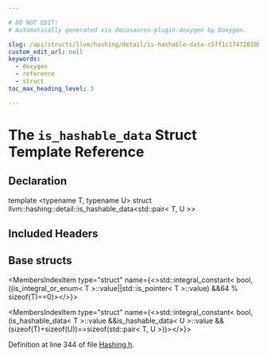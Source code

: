 ```yaml
---

# DO NOT EDIT!
# Automatically generated via docusaurus-plugin-doxygen by Doxygen.

slug: /api/structs/llvm/hashing/detail/is-hashable-data-c5ff1c17472038b6f5efad36061925b9
custom_edit_url: null
keywords:
  - doxygen
  - reference
  - struct
toc_max_heading_level: 3

---
```





# The `is_hashable_data` Struct Template Reference

<DoxygenPage pluginConfig={pluginConfig}>



## Declaration

<CodeBlock>template &lt;typename T, typename U&gt;
struct llvm::hashing::detail::is_hashable_data&lt;std::pair&lt; T, U &gt;&gt;</CodeBlock>

## Included Headers

<IncludesList>
<IncludesListItem
  filePath="llvm/ADT/Hashing.h"
  permalink="/docs/api/files/include/include/llvm/include/llvm/adt/hashing-h"
  isLocal="true" />
</IncludesList>

## Base structs

<MembersIndex>

<MembersIndexItem
  type="struct"
  name={<>std::integral&#95;constant&lt; bool,((is&#95;integral&#95;or&#95;enum&lt; T &gt;::value||std::is&#95;pointer&lt; T &gt;::value) &amp;&amp;64 % sizeof(T)==0)&gt;</>}>
</MembersIndexItem>

<MembersIndexItem
  type="struct"
  name={<>std::integral&#95;constant&lt; bool,(is&#95;hashable&#95;data&lt; T &gt;::value &amp;&amp;is&#95;hashable&#95;data&lt; U &gt;::value &amp;&amp;(sizeof(T)+sizeof(U))==sizeof(std::pair&lt; T, U &gt;))&gt;</>}>
</MembersIndexItem>

</MembersIndex>


Definition at line 344 of file <a href="/docs/api/files/include/include/llvm/include/llvm/adt/hashing-h">Hashing.h</a>.

</DoxygenPage>

